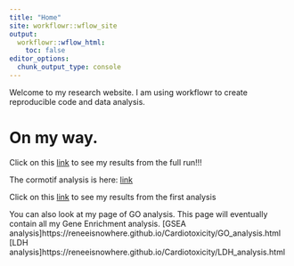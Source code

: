 ```yaml
---
title: "Home"
site: workflowr::wflow_site
output:
  workflowr::wflow_html:
    toc: false
editor_options:
  chunk_output_type: console
---
```


Welcome to my research website. I am using workflowr to create reproducible code and data analysis.  

# On my way.

Click on this [link](https://reneeisnowhere.github.io/Cardiotoxicity/run_all_analysis.html) to see my results from the full run!!!   

The cormotif analysis is here: [link](https://reneeisnowhere.github.io/Cardiotoxicity/Cormotifcluster_analysis.html)

Click on this [link](https://reneeisnowhere.github.io/Cardiotoxicity/RNAseqanalysis.html) to see my results from the first analysis 

You can also look at my page of GO analysis.  This page will eventually contain all my Gene Enrichment analysis. 
[GSEA analysis]https://reneeisnowhere.github.io/Cardiotoxicity/GO_analysis.html
[LDH analysis]https://reneeisnowhere.github.io/Cardiotoxicity/LDH_analysis.html

